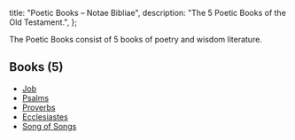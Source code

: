   title: "Poetic Books – Notae Bibliae",
  description: "The 5 Poetic Books of the Old Testament.",
};

<Initial text="Poetic Books"/>

The Poetic Books consist of 5 books of poetry and wisdom literature.

## Books (5)

* [Job](/bible/old-testament/poetic-books/job)
* [Psalms](/bible/old-testament/poetic-books/psalms)
* [Proverbs](/bible/old-testament/poetic-books/proverbs)
* [Ecclesiastes](/bible/old-testament/poetic-books/ecclesiastes)
* [Song of Songs](/bible/old-testament/poetic-books/song-of-songs)
